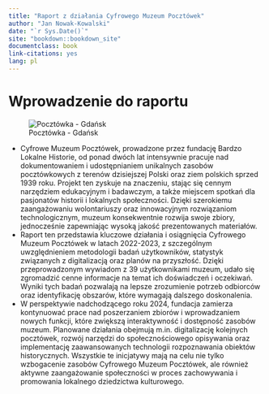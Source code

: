 ```yaml
---
title: "Raport z działania Cyfrowego Muzeum Pocztówek"
author: "Jan Nowak-Kowalski"
date: "`r Sys.Date()`"
site: "bookdown::bookdown_site"
documentclass: book
link-citations: yes
lang: pl
---
```


# Wprowadzenie do raportu

![Pocztówka - Gdańsk](../assets/pocztowka1.jpg)

- Cyfrowe Muzeum Pocztówek, prowadzone przez fundację Bardzo Lokalne Historie, od ponad dwóch lat intensywnie pracuje nad dokumentowaniem i udostępnianiem unikalnych zasobów pocztówkowych z terenów dzisiejszej Polski oraz ziem polskich sprzed 1939 roku. Projekt ten zyskuje na znaczeniu, stając się cennym narzędziem edukacyjnym i badawczym, a także miejscem spotkań dla pasjonatów historii i lokalnych społeczności. Dzięki szerokiemu zaangażowaniu wolontariuszy oraz innowacyjnym rozwiązaniom technologicznym, muzeum konsekwentnie rozwija swoje zbiory, jednocześnie zapewniając wysoką jakość prezentowanych materiałów.
- Raport ten przedstawia kluczowe działania i osiągnięcia Cyfrowego Muzeum Pocztówek w latach 2022-2023, z szczególnym uwzględnieniem metodologii badań użytkowników, statystyk związanych z digitalizacją oraz planów na przyszłość. Dzięki przeprowadzonym wywiadom z 39 użytkownikami muzeum, udało się zgromadzić cenne informacje na temat ich doświadczeń i oczekiwań. Wyniki tych badań pozwalają na lepsze zrozumienie potrzeb odbiorców oraz identyfikację obszarów, które wymagają dalszego doskonalenia.
- W perspektywie nadchodzącego roku 2024, fundacja zamierza kontynuować prace nad poszerzaniem zbiorów i wprowadzaniem nowych funkcji, które zwiększą interaktywność i dostępność zasobów muzeum. Planowane działania obejmują m.in. digitalizację kolejnych pocztówek, rozwój narzędzi do społecznościowego opisywania oraz implementację zaawansowanych technologii rozpoznawania obiektów historycznych. Wszystkie te inicjatywy mają na celu nie tylko wzbogacenie zasobów Cyfrowego Muzeum Pocztówek, ale również aktywne zaangażowanie społeczności w proces zachowywania i promowania lokalnego dziedzictwa kulturowego.